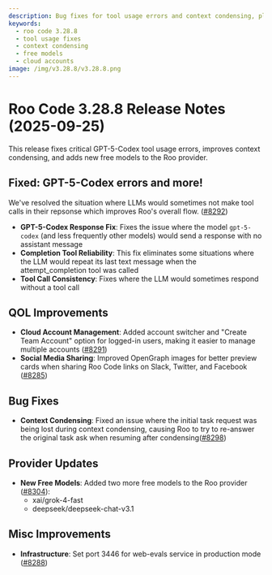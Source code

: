 ```yaml
---
description: Bug fixes for tool usage errors and context condensing, plus new free models and cloud account management improvements.
keywords:
  - roo code 3.28.8
  - tool usage fixes
  - context condensing
  - free models
  - cloud accounts
image: /img/v3.28.8/v3.28.8.png
---
```


# Roo Code 3.28.8 Release Notes (2025-09-25)

This release fixes critical GPT-5-Codex tool usage errors, improves context condensing, and adds new free models to the Roo provider.

## Fixed: GPT-5-Codex errors and more!

We've resolved the situation where LLMs would sometimes not make tool calls in their repsonse which improves Roo's overall flow. ([#8292](https://github.com/RooCodeInc/Roo-Code/pull/8292))

- **GPT-5-Codex Response Fix**: Fixes the issue where the model `gpt-5-codex` (and less frequently other models) would send a response with no assistant message
- **Completion Tool Reliability**: This fix eliminates some situations where the LLM would repeat its last text message when the attempt_completion tool was called
- **Tool Call Consistency**: Fixes where the LLM would sometimes respond without a tool call

## QOL Improvements

* **Cloud Account Management**: Added account switcher and "Create Team Account" option for logged-in users, making it easier to manage multiple accounts ([#8291](https://github.com/RooCodeInc/Roo-Code/pull/8291))
* **Social Media Sharing**: Improved OpenGraph images for better preview cards when sharing Roo Code links on Slack, Twitter, and Facebook ([#8285](https://github.com/RooCodeInc/Roo-Code/pull/8285))

## Bug Fixes

* **Context Condensing**: Fixed an issue where the initial task request was being lost during context condensing, causing Roo to try to re-answer the original task ask when resuming after condensing([#8298](https://github.com/RooCodeInc/Roo-Code/pull/8298))

## Provider Updates

* **New Free Models**: Added two more free models to the Roo provider ([#8304](https://github.com/RooCodeInc/Roo-Code/pull/8304)):
  - xai/grok-4-fast
  - deepseek/deepseek-chat-v3.1

## Misc Improvements

* **Infrastructure**: Set port 3446 for web-evals service in production mode ([#8288](https://github.com/RooCodeInc/Roo-Code/pull/8288))